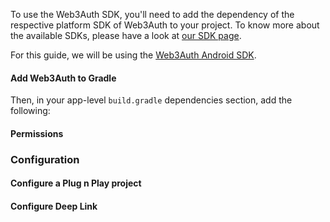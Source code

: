 
To use the Web3Auth SDK, you'll need to add the dependency of the respective platform SDK of
Web3Auth to your project. To know more about the available SDKs, please have a look at
[our SDK page](/sdk).

For this guide, we will be using the [Web3Auth Android SDK](/sdk/pnp/android).

#### Add Web3Auth to Gradle

<UpdateGradle />

Then, in your app-level `build.gradle` dependencies section, add the following:

<Installation />

#### Permissions

<AndroidPermissions />

### Configuration

#### Configure a Plug n Play project

<Whitelist />

#### Configure Deep Link

<Deeplinking />
